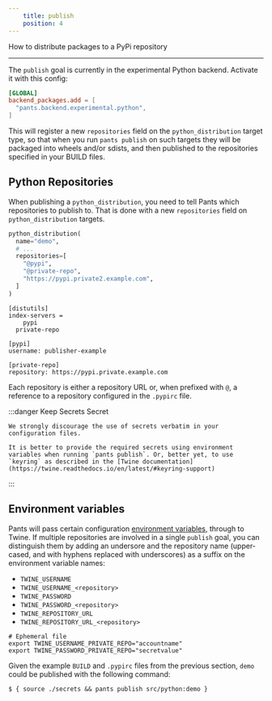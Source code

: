 ```yaml
---
    title: publish
    position: 4
---
```


How to distribute packages to a PyPi repository

---

The `publish` goal is currently in the experimental Python backend. Activate it with this config:

```toml title="pants.toml"
[GLOBAL]
backend_packages.add = [
  "pants.backend.experimental.python",
]
```

This will register a new `repositories` field on the `python_distribution` target type, so that when you run `pants publish` on such targets they will be packaged into wheels and/or sdists, and then published to the repositories specified in your BUILD files.

Python Repositories
-------------------

When publishing a `python_distribution`, you need to tell Pants which repositories to publish to. That is done with a new `repositories` field on `python_distribution` targets.

```python title="src/python/BUILD"
python_distribution(
  name="demo",
  # ...
  repositories=[
    "@pypi",
    "@private-repo",
    "https://pypi.private2.example.com",
  ]
)
```
```text title=".pypirc"
[distutils]
index-servers =
	pypi
  private-repo

[pypi]
username: publisher-example

[private-repo]
repository: https://pypi.private.example.com
```

Each repository is either a repository URL or, when prefixed with `@`, a reference to a repository configured in the `.pypirc` file.


:::danger Keep Secrets Secret

    We strongly discourage the use of secrets verbatim in your configuration files.
    
    It is better to provide the required secrets using environment variables when running `pants publish`. Or, better yet, to use `keyring` as described in the [Twine documentation](https://twine.readthedocs.io/en/latest/#keyring-support)
:::

Environment variables
---------------------

Pants will pass certain configuration [environment variables](https://twine.readthedocs.io/en/latest/#environment-variables), through to Twine. If multiple repositories are involved in a single `publish` goal, you can distinguish them by adding an undersore and the repository name (upper-cased, and with hyphens replaced with underscores) as a suffix on the environment variable names:

- `TWINE_USERNAME` 
- `TWINE_USERNAME_<repository>`
- `TWINE_PASSWORD`
- `TWINE_PASSWORD_<repository>`
- `TWINE_REPOSITORY_URL`
- `TWINE_REPOSITORY_URL_<repository>`

```shell title="secrets"
# Ephemeral file
export TWINE_USERNAME_PRIVATE_REPO="accountname"
export TWINE_PASSWORD_PRIVATE_REPO="secretvalue"
```

Given the example `BUILD` and `.pypirc` files from the previous section, `demo` could be published with the following command:

```shell
$ { source ./secrets && pants publish src/python:demo }
```